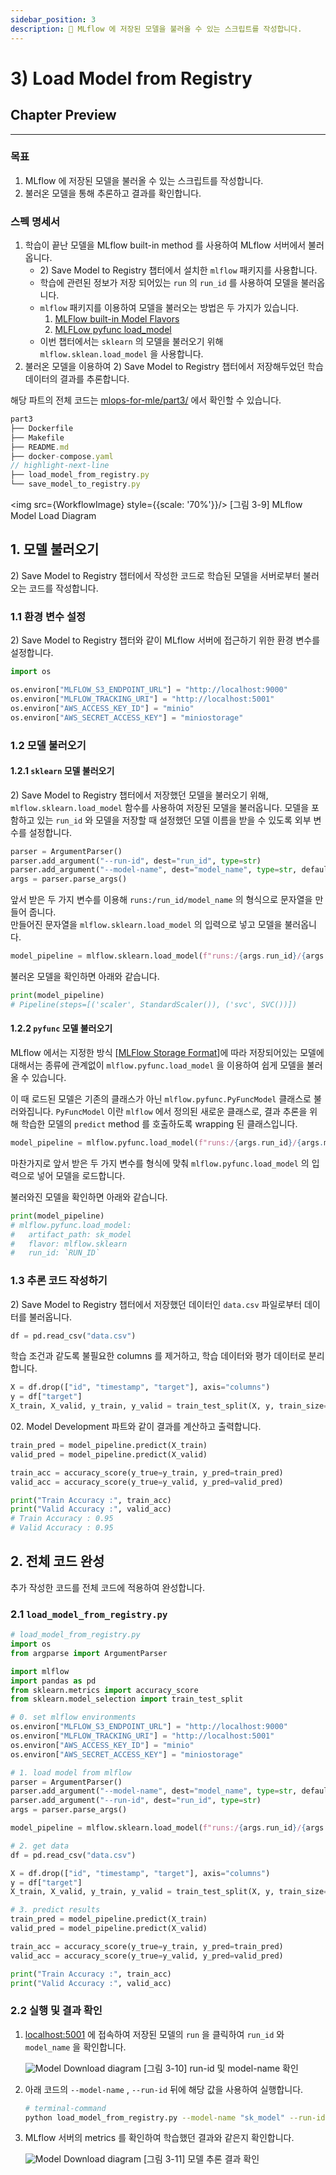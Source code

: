 ```yaml
---
sidebar_position: 3
description: 📌 MLflow 에 저장된 모델을 불러올 수 있는 스크립트를 작성합니다.
---
```

# 3) Load Model from Registry

<PreviewDescription>

## Chapter Preview
---
### 목표

1. MLflow 에 저장된 모델을 불러올 수 있는 스크립트를 작성합니다.
2. 불러온 모델을 통해 추론하고 결과를 확인합니다.

### 스펙 명세서

1. 학습이 끝난 모델을 MLflow built-in method 를 사용하여 MLflow 서버에서 불러옵니다.
    - <Chapter>2) Save Model to Registry</Chapter> 챕터에서 설치한 <code>mlflow</code> 패키지를 사용합니다.
    - 학습에 관련된 정보가 저장 되어있는 `run` 의 `run_id` 를 사용하여 모델을 불러옵니다.
    - `mlflow` 패키지를 이용하여 모델을 불러오는 방법은 두 가지가 있습니다.
        1. [MLFlow built-in Model Flavors](https://www.mlflow.org/docs/latest/models.html#built-in-model-flavors)
        2. [MLFLow pyfunc load_model](https://mlflow.org/docs/latest/python_api/mlflow.pyfunc.html#mlflow.pyfunc.load_model)
    - 이번 챕터에서는 `sklearn` 의 모델을 불러오기 위해 `mlflow.sklean.load_model` 을 사용합니다.
2. 불러온 모델을 이용하여 <Chapter>2) Save Model to Registry</Chapter> 챕터에서 저장해두었던 학습 데이터의 결과를 추론합니다.


</PreviewDescription>

<BrowserWindow url="https://github.com/mlops-for-mle/mlops-for-mle/tree/main/part3">

해당 파트의 전체 코드는 [mlops-for-mle/part3/](https://github.com/mlops-for-mle/mlops-for-mle/tree/main/part3) 에서 확인할 수 있습니다.

```js
part3
├── Dockerfile
├── Makefile
├── README.md
├── docker-compose.yaml
// highlight-next-line
├── load_model_from_registry.py
└── save_model_to_registry.py
```

</BrowserWindow>


<div name='hi' style={{textAlign: 'center'}}>

<img src={WorkflowImage} style={{scale: '70%'}}/>
[그림 3-9] MLflow Model Load Diagram
</div>


## 1.  모델 불러오기

<Chapter>2) Save Model to Registry</Chapter> 챕터에서 작성한 코드로 학습된 모델을 서버로부터 불러오는 코드를 작성합니다.

### 1.1 환경 변수 설정

<Chapter>2) Save Model to Registry</Chapter> 챕터와 같이 MLflow 서버에 접근하기 위한 환경 변수를 설정합니다.

```python
import os

os.environ["MLFLOW_S3_ENDPOINT_URL"] = "http://localhost:9000"
os.environ["MLFLOW_TRACKING_URI"] = "http://localhost:5001"
os.environ["AWS_ACCESS_KEY_ID"] = "minio"
os.environ["AWS_SECRET_ACCESS_KEY"] = "miniostorage"
```

### 1.2 모델 불러오기

#### 1.2.1 `sklearn` 모델 불러오기

<Chapter>2) Save Model to Registry</Chapter> 챕터에서 저장했던 모델을 불러오기 위해, <code>mlflow.sklearn.load_model</code> 함수를 사용하여 저장된 모델을 불러옵니다. 
모델을 포함하고 있는 <code>run_id</code> 와 모델을 저장할 때 설정했던 모델 이름을 받을 수 있도록 외부 변수를 설정합니다.

```python
parser = ArgumentParser()
parser.add_argument("--run-id", dest="run_id", type=str)
parser.add_argument("--model-name", dest="model_name", type=str, default="sk_model")
args = parser.parse_args()
```

앞서 받은 두 가지 변수를 이용해 `runs:/run_id/model_name` 의 형식으로 문자열을 만들어 줍니다.  
만들어진 문자열을 `mlflow.sklearn.load_model` 의 입력으로 넣고 모델을 불러옵니다.

```python
model_pipeline = mlflow.sklearn.load_model(f"runs:/{args.run_id}/{args.model_name}")
```

불러온 모델을 확인하면 아래와 같습니다.

```python
print(model_pipeline)
# Pipeline(steps=[('scaler', StandardScaler()), ('svc', SVC())])
```

#### 1.2.2 `pyfunc` 모델 불러오기

MLflow 에서는 지정한 방식 [[MLFlow Storage Format](https://www.mlflow.org/docs/latest/models.html#storage-format)]에 따라 저장되어있는 모델에 대해서는 종류에 관계없이 `mlflow.pyfunc.load_model` 을 이용하여 쉽게 모델을 불러올 수 있습니다.

이 때 로드된 모델은 기존의 클래스가 아닌 `mlflow.pyfunc.PyFuncModel` 클래스로 불러와집니다. `PyFuncModel` 이란 `mlflow` 에서 정의된 새로운 클래스로, 결과 추론을 위해 학습한 모델의 `predict` method 를 호출하도록 wrapping 된 클래스입니다.

```python
model_pipeline = mlflow.pyfunc.load_model(f"runs:/{args.run_id}/{args.model_name}")
```

마찬가지로 앞서 받은 두 가지 변수를 형식에 맞춰 `mlflow.pyfunc.load_model` 의 입력으로 넣어 모델을 로드합니다.

불러와진 모델을 확인하면 아래와 같습니다.

```python
print(model_pipeline)
# mlflow.pyfunc.load_model:
#   artifact_path: sk_model
#   flavor: mlflow.sklearn
#   run_id: `RUN_ID`
```

### 1.3 추론 코드 작성하기

<Chapter>2) Save Model to Registry</Chapter> 챕터에서 저장했던 데이터인 <code>data.csv</code> 파일로부터 데이터를 불러옵니다.

```python
df = pd.read_csv("data.csv")
```

학습 조건과 같도록 불필요한 columns 를 제거하고, 학습 데이터와 평가 데이터로 분리합니다.

```python
X = df.drop(["id", "timestamp", "target"], axis="columns")
y = df["target"]
X_train, X_valid, y_train, y_valid = train_test_split(X, y, train_size=0.8, random_state=2022)
```

<Part>02. Model Development</Part> 파트와 같이 결과를 계산하고 출력합니다.

```python
train_pred = model_pipeline.predict(X_train)
valid_pred = model_pipeline.predict(X_valid)

train_acc = accuracy_score(y_true=y_train, y_pred=train_pred)
valid_acc = accuracy_score(y_true=y_valid, y_pred=valid_pred)

print("Train Accuracy :", train_acc)
print("Valid Accuracy :", valid_acc)
# Train Accuracy : 0.95
# Valid Accuracy : 0.95
```

## 2. 전체 코드 완성

추가 작성한 코드를 전체 코드에 적용하여 완성합니다.

### 2.1 `load_model_from_registry.py`

```python  title="load_model_from_registry.py"
# load_model_from_registry.py
import os
from argparse import ArgumentParser

import mlflow
import pandas as pd
from sklearn.metrics import accuracy_score
from sklearn.model_selection import train_test_split

# 0. set mlflow environments
os.environ["MLFLOW_S3_ENDPOINT_URL"] = "http://localhost:9000"
os.environ["MLFLOW_TRACKING_URI"] = "http://localhost:5001"
os.environ["AWS_ACCESS_KEY_ID"] = "minio"
os.environ["AWS_SECRET_ACCESS_KEY"] = "miniostorage"

# 1. load model from mlflow
parser = ArgumentParser()
parser.add_argument("--model-name", dest="model_name", type=str, default="sk_model")
parser.add_argument("--run-id", dest="run_id", type=str)
args = parser.parse_args()

model_pipeline = mlflow.sklearn.load_model(f"runs:/{args.run_id}/{args.model_name}")

# 2. get data
df = pd.read_csv("data.csv")

X = df.drop(["id", "timestamp", "target"], axis="columns")
y = df["target"]
X_train, X_valid, y_train, y_valid = train_test_split(X, y, train_size=0.8, random_state=2022)

# 3. predict results
train_pred = model_pipeline.predict(X_train)
valid_pred = model_pipeline.predict(X_valid)

train_acc = accuracy_score(y_true=y_train, y_pred=train_pred)
valid_acc = accuracy_score(y_true=y_valid, y_pred=valid_pred)

print("Train Accuracy :", train_acc)
print("Valid Accuracy :", valid_acc)
```

### 2.2 실행 및 결과 확인

1. [localhost:5001](http://localhost:5001) 에 접속하여 저장된 모델의 `run` 을 클릭하여 `run_id` 와 `model_name` 을 확인합니다.
    <div style={{textAlign: 'center'}}>

    ![Model Download diagram](./img/model-registry-10.png)
    [그림 3-10] run-id 및 model-name 확인
    </div>    
2. 아래 코드의 `--model-name` , `--run-id` 뒤에 해당 값을 사용하여 실행합니다.
    
    ```bash
    # terminal-command
    python load_model_from_registry.py --model-name "sk_model" --run-id "RUN_ID"
    ```
    
3. MLflow 서버의 metrics 를 확인하여 학습했던 결과와 같은지 확인합니다.
    <div style={{textAlign: 'center'}}>

    ![Model Download diagram](./img/model-registry-11.png)
    [그림 3-11] 모델 추론 결과 확인
    </div>
